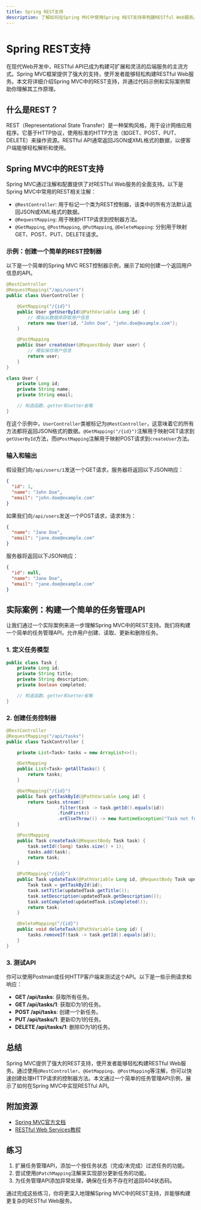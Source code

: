 ```yaml
---
title: Spring REST支持
description: 了解如何在Spring MVC中使用Spring REST支持来构建RESTful Web服务。本文适合初学者，包含代码示例、实际案例和逐步讲解。
---
```


# Spring REST支持

在现代Web开发中，RESTful API已成为构建可扩展和灵活的后端服务的主流方式。Spring MVC框架提供了强大的支持，使开发者能够轻松构建RESTful Web服务。本文将详细介绍Spring MVC中的REST支持，并通过代码示例和实际案例帮助你理解其工作原理。

## 什么是REST？

REST（Representational State Transfer）是一种架构风格，用于设计网络应用程序。它基于HTTP协议，使用标准的HTTP方法（如GET、POST、PUT、DELETE）来操作资源。RESTful API通常返回JSON或XML格式的数据，以便客户端能够轻松解析和使用。

## Spring MVC中的REST支持

Spring MVC通过注解和配置提供了对RESTful Web服务的全面支持。以下是Spring MVC中常用的REST相关注解：

- `@RestController`: 用于标记一个类为REST控制器，该类中的所有方法默认返回JSON或XML格式的数据。
- `@RequestMapping`: 用于映射HTTP请求到控制器方法。
- `@GetMapping`, `@PostMapping`, `@PutMapping`, `@DeleteMapping`: 分别用于映射GET、POST、PUT、DELETE请求。

### 示例：创建一个简单的REST控制器

以下是一个简单的Spring MVC REST控制器示例，展示了如何创建一个返回用户信息的API。

```java
@RestController
@RequestMapping("/api/users")
public class UserController {

    @GetMapping("/{id}")
    public User getUserById(@PathVariable Long id) {
        // 模拟从数据库获取用户信息
        return new User(id, "John Doe", "john.doe@example.com");
    }

    @PostMapping
    public User createUser(@RequestBody User user) {
        // 模拟保存用户信息
        return user;
    }
}

class User {
    private Long id;
    private String name;
    private String email;

    // 构造函数、getter和setter省略
}
```

在这个示例中，`UserController`类被标记为`@RestController`，这意味着它的所有方法都将返回JSON格式的数据。`@GetMapping("/{id}")`注解用于映射GET请求到`getUserById`方法，而`@PostMapping`注解用于映射POST请求到`createUser`方法。

### 输入和输出

假设我们向`/api/users/1`发送一个GET请求，服务器将返回以下JSON响应：

```json
{
  "id": 1,
  "name": "John Doe",
  "email": "john.doe@example.com"
}
```

如果我们向`/api/users`发送一个POST请求，请求体为：

```json
{
  "name": "Jane Doe",
  "email": "jane.doe@example.com"
}
```

服务器将返回以下JSON响应：

```json
{
  "id": null,
  "name": "Jane Doe",
  "email": "jane.doe@example.com"
}
```

## 实际案例：构建一个简单的任务管理API

让我们通过一个实际案例来进一步理解Spring MVC中的REST支持。我们将构建一个简单的任务管理API，允许用户创建、读取、更新和删除任务。

### 1. 定义任务模型

```java
public class Task {
    private Long id;
    private String title;
    private String description;
    private boolean completed;

    // 构造函数、getter和setter省略
}
```

### 2. 创建任务控制器

```java
@RestController
@RequestMapping("/api/tasks")
public class TaskController {

    private List<Task> tasks = new ArrayList<>();

    @GetMapping
    public List<Task> getAllTasks() {
        return tasks;
    }

    @GetMapping("/{id}")
    public Task getTaskById(@PathVariable Long id) {
        return tasks.stream()
                   .filter(task -> task.getId().equals(id))
                   .findFirst()
                   .orElseThrow(() -> new RuntimeException("Task not found"));
    }

    @PostMapping
    public Task createTask(@RequestBody Task task) {
        task.setId((long) tasks.size() + 1);
        tasks.add(task);
        return task;
    }

    @PutMapping("/{id}")
    public Task updateTask(@PathVariable Long id, @RequestBody Task updatedTask) {
        Task task = getTaskById(id);
        task.setTitle(updatedTask.getTitle());
        task.setDescription(updatedTask.getDescription());
        task.setCompleted(updatedTask.isCompleted());
        return task;
    }

    @DeleteMapping("/{id}")
    public void deleteTask(@PathVariable Long id) {
        tasks.removeIf(task -> task.getId().equals(id));
    }
}
```

### 3. 测试API

你可以使用Postman或任何HTTP客户端来测试这个API。以下是一些示例请求和响应：

- **GET /api/tasks**: 获取所有任务。
- **GET /api/tasks/1**: 获取ID为1的任务。
- **POST /api/tasks**: 创建一个新任务。
- **PUT /api/tasks/1**: 更新ID为1的任务。
- **DELETE /api/tasks/1**: 删除ID为1的任务。

## 总结

Spring MVC提供了强大的REST支持，使开发者能够轻松构建RESTful Web服务。通过使用`@RestController`、`@GetMapping`、`@PostMapping`等注解，你可以快速创建处理HTTP请求的控制器方法。本文通过一个简单的任务管理API示例，展示了如何在Spring MVC中实现RESTful API。

## 附加资源

- [Spring MVC官方文档](https://docs.spring.io/spring-framework/docs/current/reference/html/web.html)
- [RESTful Web Services教程](https://www.tutorialspoint.com/restful/index.htm)

## 练习

1. 扩展任务管理API，添加一个按任务状态（完成/未完成）过滤任务的功能。
2. 尝试使用`@PatchMapping`注解来实现部分更新任务的功能。
3. 为任务管理API添加异常处理，确保在任务不存在时返回404状态码。

通过完成这些练习，你将更深入地理解Spring MVC中的REST支持，并能够构建更复杂的RESTful Web服务。